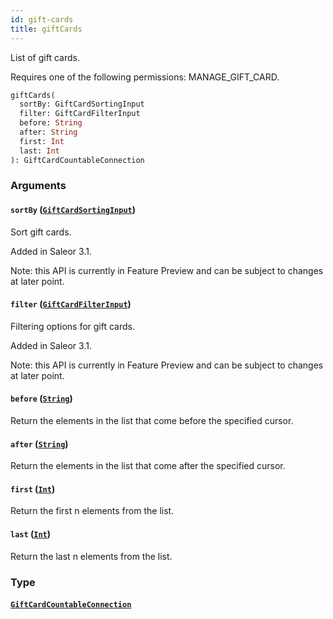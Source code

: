 ```yaml
---
id: gift-cards
title: giftCards
---
```


List of gift cards.

Requires one of the following permissions: MANAGE_GIFT_CARD.

```graphql
giftCards(
  sortBy: GiftCardSortingInput
  filter: GiftCardFilterInput
  before: String
  after: String
  first: Int
  last: Int
): GiftCardCountableConnection
```

### Arguments

#### `sortBy` ([`GiftCardSortingInput`](../../../developer/api-reference/inputs/gift-card-sorting-input))

Sort gift cards.

Added in Saleor 3.1.

Note: this API is currently in Feature Preview and can be subject to changes at later point.

#### `filter` ([`GiftCardFilterInput`](../../../developer/api-reference/inputs/gift-card-filter-input))

Filtering options for gift cards.

Added in Saleor 3.1.

Note: this API is currently in Feature Preview and can be subject to changes at later point.

#### `before` ([`String`](../../../developer/api-reference/scalars/string))

Return the elements in the list that come before the specified cursor.

#### `after` ([`String`](../../../developer/api-reference/scalars/string))

Return the elements in the list that come after the specified cursor.

#### `first` ([`Int`](../../../developer/api-reference/scalars/int))

Return the first n elements from the list.

#### `last` ([`Int`](../../../developer/api-reference/scalars/int))

Return the last n elements from the list.

### Type

#### [`GiftCardCountableConnection`](../../../developer/api-reference/objects/gift-card-countable-connection)
